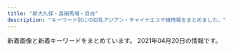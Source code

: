 ```yaml
---
title: "新大久保・高田馬場・目白"
description: "キーワード別にの巨乳アジアン・チャイナエステ嬢情報をまとめました。"
---
```


新着画像と新着キーワードをまとめています。
2021年04月20日の情報です。

<DmmAffiliateIns />
<KeywordTable
  shops={
    [
    {
        "name": "Familiar\u30fb\u30d5\u30a1\u30df\u30ea\u30fc\u30a2",
        "img_links": [
            "http://familiar.tyo.cm/photos/sites/37/2019/10/2019102502193826.jpg",
            "http://familiar.tyo.cm/photos/sites/37/2019/12/2019120502264671.jpg",
            "http://familiar.tyo.cm/photos/sites/37/2019/06/2019062210030384.jpg",
            "http://familiar.tyo.cm/photos/sites/37/2019/03/2019032406115491.jpg",
            "http://familiar.tyo.cm/photos/sites/37/2019/03/2019032406115312.jpg",
            "http://familiar.tyo.cm/photos/sites/37/2019/12/2019120502265383.jpg",
            "http://familiar.tyo.cm/photos/sites/37/2019/06/2019060406241084.jpg",
            "http://familiar.tyo.cm/photos/sites/37/2019/11/2019112002511160.jpg",
            "http://familiar.tyo.cm/photos/sites/37/2018/12/2018121903022968.jpg",
            "http://familiar.tyo.cm/photos/sites/37/2019/12/2019120401354873.jpg",
            "http://familiar.tyo.cm/photos/sites/37/2019/03/2019032406115451.jpg",
            "http://familiar.tyo.cm/photos/sites/37/2019/12/2019120401355046.jpg",
            "http://familiar.tyo.cm/photos/sites/37/2019/11/2019112902341792.jpg",
            "http://familiar.tyo.cm/photos/sites/37/2019/10/2019102408541458.jpg",
            "http://familiar.tyo.cm/photos/sites/37/2019/10/2019100304481325.jpg",
            "http://familiar.tyo.cm/photos/sites/37/2019/03/2019031806471671.jpg",
            "http://familiar.tyo.cm/photos/sites/37/2019/11/2019110802115992.jpg",
            "http://familiar.tyo.cm/photos/sites/37/2018/12/2018121903013346.jpg",
            "http://familiar.tyo.cm/photos/sites/37/2019/03/2019032406115598.jpg",
            "http://familiar.tyo.cm/images/s_staff.jpg",
            "http://familiar.tyo.cm/photos/sites/37/2019/12/201912130833132.jpg",
            "http://familiar.tyo.cm/photos/sites/37/2019/06/201906040617136.jpg",
            "http://familiar.tyo.cm/images/top.png",
            "http://familiar.tyo.cm/photos/sites/37/2019/12/2019120401354980.jpg",
            "http://familiar.tyo.cm/photos/sites/37/2019/06/2019061502562745.jpg",
            "http://familiar.tyo.cm/images/mobile.jpg",
            "http://familiar.tyo.cm/photos/sites/37/2019/09/2019090503385014.jpg",
            "http://familiar.tyo.cm/photos/sites/37/2019/10/2019102502193551.jpg",
            "http://familiar.tyo.cm/photos/sites/37/2019/03/2019032406115446.jpg",
            "http://familiar.tyo.cm/photos/sites/37/2019/03/2019032406115440.jpg",
            "http://familiar.tyo.cm/images/s_news.jpg",
            "http://familiar.tyo.cm/images/tel.png",
            "http://familiar.tyo.cm/photos/sites/37/2019/09/201909270657496.jpg",
            "http://familiar.tyo.cm/photos/sites/37/2019/03/2019032406115311.jpg",
            "http://familiar.tyo.cm/images/1.png",
            "http://familiar.tyo.cm/photos/sites/37/2019/06/2019060406161857.jpg"
        ],
        "url": "http://familiar.tyo.cm/",
        "keywords": {
            "88": 22,
            "C": 1,
            "E": 29,
            "83": 8,
            "86": 80,
            "D": 157,
            "85": 14,
            "87": 63
        },
        "station": "JR\u65b0\u5927\u4e45\u4fdd\u99c5"
    },
    {
        "keywords": {},
        "station": "JR\u9ad8\u7530\u99ac\u5834\u99c5\u65e9\u7a32\u7530\u53e3",
        "url": "http://www.china-es.info/",
        "img_links": [
            "http://www.china-es.info/images/rec2.jpg",
            "http://www.china-es.info/images/top.jpg",
            "http://www.china-es.info/images/sys3.jpg",
            "http://www.china-es.info/images/menu/interior.jpg",
            "http://www.china-es.info/images/int3.jpg",
            "http://www.china-es.info/images/sys1.jpg",
            "http://www.china-es.info/images/int4.jpg",
            "http://www.china-es.info/images/sys2.jpg",
            "http://www.china-es.info/images/int2.jpg",
            "http://www.china-es.info/images/rec1.jpg",
            "http://www.china-es.info/images/int1.jpg",
            "http://www.china-es.info/images/mobile.jpg",
            "http://www.china-es.info/img/hibiki1.jpg",
            "http://www.china-es.info/images/interior_t.jpg",
            "http://www.china-es.info/images/menu/top.jpg",
            "http://www.china-es.info/img/ringo1.jpg",
            "http://www.china-es.info/images/staff_t.jpg",
            "http://www.china-es.info/img/nana1.jpg",
            "http://www.china-es.info/images/head.jpg",
            "http://www.china-es.info/img/nana2.jpg",
            "http://www.china-es.info/images/news.jpg",
            "http://www.china-es.info/images/menu/staff.jpg"
        ],
        "name": "Honey At Home \u30cf\u30cb\u30fc\u30a2\u30c3\u30c8\u30db\u30fc\u30e0"
    },
    {
        "keywords": {},
        "station": "JR\u5927\u4e45\u4fdd\u99c5\u5317\u53e3",
        "img_links": [
            "http://kobo.mssg.jp/layer/images/top/top_04.jpg",
            "http://kobo.mssg.jp/layer/images/top/top_08.png",
            "http://kobo.mssg.jp/images/info.png",
            "http://kobo.mssg.jp/images/top2.jpg",
            "http://kobo.mssg.jp/images/staff_4.jpg",
            "http://kobo.mssg.jp/images/staff_bj1.png",
            "http://kobo.mssg.jp/layer/images/top/top_06.jpg",
            "http://kobo.mssg.jp/layer/images/top/top_03.jpg",
            "http://kobo.mssg.jp/images/staff_5.jpg",
            "http://kobo.mssg.jp/images/wenzi-staff.png",
            "http://kobo.mssg.jp/images/1.jpg",
            "http://kobo.mssg.jp/images/top1.jpg",
            "http://kobo.mssg.jp/images/staff_8a.jpg",
            "http://kobo.mssg.jp/layer/images/top/top_02.jpg",
            "http://kobo.mssg.jp/layer/images/top/top_01.jpg",
            "http://kobo.mssg.jp/images/staff_10a.jpg",
            "http://kobo.mssg.jp/images/staff_2a.jpg",
            "http://kobo.mssg.jp/images/s_info.png",
            "http://kobo.mssg.jp/images/staff_9a.jpg",
            "http://kobo.mssg.jp/layer/images/top.jpg",
            "http://kobo.mssg.jp/images/staff_2b.jpg",
            "http://kobo.mssg.jp/layer/images/top/top_05.jpg",
            "http://kobo.mssg.jp/images/staff_8.jpg",
            "http://kobo.mssg.jp/images/staff_9b.jpg",
            "http://kobo.mssg.jp/images/staff_bj4.png"
        ],
        "url": "http://kobo.mssg.jp/",
        "name": "\u6c34\u8272-\u30df\u30ba\u30a4\u30ed-"
    },
    {
        "station": "\u65b0\u5927\u4e45\u4fdd\u99c5",
        "name": "Lui\uff5e\u30eb\u30a4\uff5e",
        "url": "http://www.e-candy.work/",
        "img_links": [
            "http://www.e-candy.work/img/miki1.jpg",
            "http://www.e-candy.work/images/sys2.jpg",
            "http://www.e-candy.work/images/mobile.jpg",
            "http://www.e-candy.work/images/s1.png",
            "http://www.e-candy.work/img/rina1.jpg",
            "http://www.e-candy.work/images/staff_t.png",
            "http://www.e-candy.work/images/sys1.jpg",
            "http://www.e-candy.work/images/7.jpg",
            "http://www.e-candy.work/img/haruka1.jpg",
            "http://www.e-candy.work/images/1.jpg",
            "http://www.e-candy.work/images/interior_t.png",
            "http://www.e-candy.work/images/int1.png",
            "http://www.e-candy.work/img/ai1.jpg",
            "http://www.e-candy.work/img/yui1.jpg",
            "http://www.e-candy.work/images/news.jpg",
            "http://www.e-candy.work/images/4.jpg",
            "http://www.e-candy.work/images/newface.png",
            "http://www.e-candy.work/images/sys3.png",
            "http://www.e-candy.work/images/5.jpg",
            "http://www.e-candy.work/images/head.jpg",
            "http://www.e-candy.work/images/info.png",
            "http://www.e-candy.work/img/nana1.jpg",
            "http://www.e-candy.work/images/int2.png",
            "http://www.e-candy.work/images/3.jpg",
            "http://www.e-candy.work/images/6.jpg",
            "http://www.e-candy.work/images/tel.jpg",
            "http://www.e-candy.work/img/aya1.jpg",
            "http://www.e-candy.work/images/8.jpg"
        ],
        "keywords": {}
    },
    {
        "img_links": [
            "http://www.harunoyume.com/images/discount.jpg",
            "http://www.harunoyume.com/images/covergirl.jpg",
            "http://www.harunoyume.com/images/campaign.jpg",
            "http://www.harunoyume.com/images/service-image.jpg"
        ],
        "url": "http://www.harunoyume.com/",
        "keywords": {},
        "name": "\u6625\u306e\u5922",
        "station": "JR\u65b0\u5927\u4e45\u4fdd\u99c5"
    },
    {
        "name": "NEW ONLY ONE",
        "keywords": {
            "D": 2,
            "88": 3,
            "C": 3,
            "E": 2,
            "86": 4
        },
        "url": "http://www.aromaonly1.com/",
        "img_links": [
            "http://www.aromaonly1.com/images/index_16.jpg",
            "http://www.aromaonly1.com/images/index_02.jpg",
            "http://www.aromaonly1.com/images/index_08.jpg",
            "http://www.aromaonly1.com/images/index_18.jpg",
            "http://www.aromaonly1.com/images/index_14.jpg",
            "http://www.aromaonly1.com/images/index_20.jpg",
            "http://www.aromaonly1.com/images/index_17.jpg",
            "http://www.aromaonly1.com/images/index_04.jpg",
            "http://www.aromaonly1.com/images/index_06.jpg",
            "http://www.aromaonly1.com/images/index_21.jpg",
            "http://www.aromaonly1.com/images/service_10.jpg",
            "http://www.aromaonly1.com/uploads/b43afdf6c0db7020b472f89b05664984.jpg",
            "http://www.aromaonly1.com/images/fanhui.png",
            "http://www.aromaonly1.com/uploads/66dc68de1f9c001b6f15d52303314efc.jpg",
            "http://www.aromaonly1.com/images/index_07.jpg",
            "http://www.aromaonly1.com/images/interior_10.jpg",
            "http://www.aromaonly1.com/uploads/5f4083d49285cbe64774b1bd70e86150.jpg",
            "http://www.aromaonly1.com/images/index_11.jpg",
            "http://www.aromaonly1.com/images/index_05.jpg",
            "http://www.aromaonly1.com/uploads/e01fa669285bc99ba782abfd90a08bb2.jpg",
            "http://www.aromaonly1.com/images/index_01.jpg",
            "http://www.aromaonly1.com/images/link_10.jpg",
            "http://www.aromaonly1.com/images/service_11.jpg",
            "http://www.aromaonly1.com/uploads/ac75f516de3602f2ed5de1d9e2383a35.jpg",
            "http://www.aromaonly1.com/uploads/18799c1985ca7d1cd026808323ec51c2.jpg",
            "http://www.aromaonly1.com/uploads/c24b4a66b959c50d941c227e2167e47a.jpg",
            "http://www.aromaonly1.com/images/index_15.jpg",
            "http://www.aromaonly1.com/uploads/0d74a4af5e268e3562daa56048c13906.jpg",
            "http://www.aromaonly1.com/uploads/39a20c0f1405de5aa73fad53492e41be.jpg",
            "http://www.aromaonly1.com/uploads/3e6ede4dd71b9611bfc0fc01fff82057.jpg",
            "http://www.aromaonly1.com/images/aromaonly1_468x60.png",
            "http://www.aromaonly1.com/uploads/2f5941103973429d3981087968a845a3.jpg",
            "http://www.aromaonly1.com/images/girls_10.jpg",
            "http://www.aromaonly1.com/uploads/56e94a67d1aa4ea89d5f2064a387ab96.jpg",
            "http://www.aromaonly1.com/my_work/images/pic1.png",
            "http://www.aromaonly1.com/images/index_19.jpg",
            "http://www.aromaonly1.com/uploads/015cba9c432d730d26583fe998534fa6.jpg",
            "http://www.aromaonly1.com/images/index_03.jpg",
            "http://www.aromaonly1.com/images/index_12.jpg",
            "http://www.aromaonly1.com/uploads/8e9e8b4d89b256773f17dff61368328c.jpg"
        ],
        "station": "JR\u9ad8\u7530\u99ac\u5834\u99c5"
    },
    {
        "station": "JR\u9ad8\u7530\u99ac\u5834\u99c5\u65e9\u7a32\u7530\u53e3",
        "keywords": {},
        "url": "http://massage-1.net/",
        "img_links": [
            "http://massage-1.net/images/top/top_08.png",
            "http://massage-1.net/images/home/top.jpg",
            "http://massage-1.net/images/top/top_04.jpg",
            "http://massage-1.net/images/top/top_06.jpg",
            "http://massage-1.net/images/staff_image/staf_05a.jpg",
            "http://massage-1.net/images/top/top_02.jpg",
            "http://massage-1.net/images/top/top_05.jpg",
            "http://massage-1.net/images/page_top.png",
            "http://massage-1.net/images/top/top_01.jpg",
            "http://massage-1.net/images/top/top_03.jpg"
        ],
        "name": "\u697d\u5712"
    },
    {
        "station": "JR\u9ad8\u7530\u99ac\u5834\u99c5\u65e9\u7a32\u7530\u53e3",
        "keywords": {
            "D": 1,
            "87": 4,
            "88": 3,
            "C": 6
        },
        "img_links": [
            "http://www.y-rlx.site/images/index_09.jpg",
            "http://www.y-rlx.site/images/index_02.jpg",
            "http://www.y-rlx.site/girl/05.jpg",
            "http://www.y-rlx.site/images/index_19.jpg",
            "http://www.y-rlx.site/images/upload/thumb/7ec52ffef2544273.jpg",
            "http://www.y-rlx.site/images/rec_09.jpg",
            "http://www.y-rlx.site/images/index_13.jpg",
            "http://www.y-rlx.site/girl/03.jpg",
            "http://www.y-rlx.site/images/index_20.jpg",
            "http://y-rlx.site/images/index_04.jpg",
            "http://www.y-rlx.site/images/rec.jpg",
            "http://www.y-rlx.site/images/upload/thumb/0a4230132522743d.jpg",
            "http://www.y-rlx.site/images/index_03.jpg",
            "http://www.y-rlx.site/images/index_01.jpg",
            "http://www.y-rlx.site/images/upload/thumb/7ef0dbd713e60157.jpg",
            "http://y-rlx.site/images/index_07.jpg",
            "http://www.y-rlx.site/images/info_09.jpg",
            "http://www.y-rlx.site/images/upload/thumb/117cc02414cb58fe.jpg",
            "http://www.y-rlx.site/images/upload/thumb/e0a26e58e17a1416.jpg",
            "http://www.y-rlx.site/images/index_04.jpg",
            "http://www.y-rlx.site/images/upload/thumb/a3dc59474308193e.jpg",
            "http://www.y-rlx.site/images/index_15.jpg",
            "http://www.y-rlx.site/images/staff_09.jpg",
            "http://www.y-rlx.site/images/index_08.jpg",
            "http://www.y-rlx.site/images/info.jpg",
            "http://www.y-rlx.site/images/index_06.jpg",
            "http://www.y-rlx.site/images/index_07.jpg",
            "http://www.y-rlx.site/images/index_11.jpg",
            "http://www.y-rlx.site/images/card.jpg",
            "http://www.y-rlx.site/images/upload/thumb/fb5de0bd0da41335.jpg",
            "http://www.y-rlx.site/images/index_05.jpg",
            "http://www.y-rlx.site/images/index_10.jpg",
            "http://www.y-rlx.site/girl/02.jpg",
            "http://www.y-rlx.site/girl/04.jpg",
            "http://www.y-rlx.site/images/upload/thumb/2c7fdde9ad97892b.jpg",
            "http://www.y-rlx.site/images/upload/thumb/0776a8acf9219785.jpg",
            "http://www.y-rlx.site/images/upload/thumb/0d7b4714c8aced28.jpg",
            "http://www.y-rlx.site/images/index_18.jpg",
            "http://www.y-rlx.site/girl/01.jpg"
        ],
        "url": "http://www.y-rlx.site/",
        "name": "\u60a0\u30a8\u30b9\u30c6"
    },
    {
        "keywords": {},
        "url": "http://esthe.top/",
        "name": "RAN\uff5e\u30e9\u30f3\uff5e",
        "img_links": [
            "http://esthe.top/images/room_images/gallery-03.jpg",
            "http://esthe.top/images/acs_ima/access-01.jpg",
            "http://esthe.top/images/acs_ima/access-02.jpg",
            "http://esthe.top/images/demo/slider/tooltips/slide2.png",
            "http://esthe.top/images/staff_images/staff_01a.jpg",
            "http://esthe.top/images/QRcode.jpg",
            "http://esthe.top/images/staff_images/staff_010b.jpg",
            "http://esthe.top/images/an_2_03.jpg",
            "http://esthe.top/images/staff_images/staff_010a.jpg",
            "http://esthe.top/images/room_images/gallery-02.jpg",
            "http://esthe.top/images/demo/slider/images/slide1.png",
            "http://esthe.top/images/demo/slider/tooltips/slide3.png",
            "http://esthe.top/images/room_images/index-01.jpg",
            "http://esthe.top/images/Bottom_02.jpg",
            "http://esthe.top/images/room_images/gallery-04.jpg",
            "http://esthe.top/images/room_images/gallery-06.jpg",
            "http://esthe.top/images/demo/slider/tooltips/slide5.png",
            "http://esthe.top/images/an_1_05.jpg",
            "http://esthe.top/images/demo/slider/tooltips/slide4.png",
            "http://esthe.top/images/staff_images/staff_01b.jpg",
            "http://esthe.top/images/acs_ima/access-03.jpg",
            "http://esthe.top/images/an_1_02.jpg",
            "http://esthe.top/images/staff_images/staff_07a.jpg",
            "http://esthe.top/images/room_images/gallery-01.jpg",
            "http://esthe.top/images/room_images/gallery-05.jpg",
            "http://esthe.top/images/demo/slider/images/slide3.png",
            "http://esthe.top/images/room_images/index-02.jpg",
            "http://esthe.top/images/an_2_05.jpg",
            "http://esthe.top/images/an_2_06.jpg",
            "http://esthe.top/images/acs_ima/access-04.jpg",
            "http://esthe.top/images/an_2_04.jpg",
            "http://esthe.top/images/staff_images/staff_09a.jpg",
            "http://esthe.top/images/staff_images/staff_07b.jpg",
            "http://esthe.top/images/an_1_03.jpg",
            "http://esthe.top/images/staff_images/staff_09b.jpg",
            "http://esthe.top/images/demo/slider/images/slide2.png",
            "http://esthe.top/images/demo/slider/images/slide4.png",
            "http://esthe.top/images/demo/slider/tooltips/slide1.png",
            "http://esthe.top/images/an_1_06.jpg",
            "http://esthe.top/images/an_1_07.jpg",
            "http://esthe.top/images/staff_images/staff_012a.jpg",
            "http://esthe.top/images/demo/slider/images/slide5.png",
            "http://esthe.top/images/an_1_04.jpg",
            "http://esthe.top/images/staff_images/staff_04b.jpg",
            "http://esthe.top/images/staff_images/staff_04a.jpg",
            "http://esthe.top/images/Bottom_01.jpg",
            "http://esthe.top/images/an_2_02.jpg",
            "http://esthe.top/images/an_2_07.jpg"
        ],
        "station": "JR\u9ad8\u7530\u99ac\u5834\u99c5\u6771\u53e3"
    },
    {
        "img_links": [
            "http://milk.tyo.cm/images/re.png",
            "http://milk.tyo.cm/images/sp_nav03.png",
            "http://milk.tyo.cm/images/link_nav04.png",
            "http://milk.tyo.cm/images/com_tel.png",
            "http://milk.tyo.cm/images/sp_header.jpg",
            "http://milk.tyo.cm/images/sp_nav01.png",
            "http://milk.tyo.cm/photos/sites/72/2021/04/202104100629460.jpg",
            "http://milk.tyo.cm/images/link_nav02.png",
            "http://milk.tyo.cm/images/room1_l.jpg",
            "http://milk.tyo.cm/photos/sites/72/2020/06/2020061206444417.jpg",
            "http://milk.tyo.cm/images/img_service02.jpg",
            "http://milk.tyo.cm/images/img_service03.jpg",
            "http://milk.tyo.cm/images/tit_pick.png",
            "http://milk.tyo.cm/photos/sites/72/2021/04/2021040501101412.jpg",
            "http://milk.tyo.cm/images/link_nav05.png",
            "http://milk.tyo.cm/images/top.png",
            "http://milk.tyo.cm/images/koko_234x60.png",
            "http://milk.tyo.cm/images/sp_nav02.png",
            "http://milk.tyo.cm/images/ico_headline.png",
            "http://milk.tyo.cm/photos/sites/72/2020/11/202011100524008.jpg",
            "http://milk.tyo.cm/images/img_service01.jpg",
            "http://milk.tyo.cm/images/img_service04.jpg",
            "http://milk.tyo.cm/photos/sites/72/2021/03/2021032104262457.jpg",
            "http://milk.tyo.cm/images/blog.jpg",
            "http://milk.tyo.cm/photos/sites/72/2021/02/202102100345053.jpg",
            "http://milk.tyo.cm/images/room2_l.jpg",
            "http://milk.tyo.cm/photos/sites/72/2021/04/2021040606531270.jpg",
            "http://milk.tyo.cm/photos/sites/72/2020/06/2020061206443832.jpg",
            "http://milk.tyo.cm/photos/sites/72/2021/04/2021041502381165.jpg",
            "http://milk.tyo.cm/images/link_nav03.png",
            "http://milk.tyo.cm/images/bg_cont01.png",
            "http://milk.tyo.cm/images/bg_cont03.png",
            "http://milk.tyo.cm/images/tit_service.png",
            "http://milk.tyo.cm/images/room3_l.jpg",
            "http://milk.tyo.cm/images/tit_staff.png",
            "http://milk.tyo.cm/images/room4_l.jpg",
            "http://milk.tyo.cm/photos/sites/72/2021/02/2021021003450576.jpg",
            "http://milk.tyo.cm/images/sp_tit_pick.png",
            "http://milk.tyo.cm/images/link_nav01.png"
        ],
        "station": "JR\u5927\u4e45\u4fdd\u99c5\u5357\u53e3",
        "keywords": {
            "86": 10,
            "D": 30,
            "C": 15,
            "85": 15,
            "E": 5,
            "87": 10,
            "84": 5
        },
        "name": "\u30df\u30eb\u30af",
        "url": "http://milk.tyo.cm/"
    },
    {
        "name": "\u6708\u306e\u82b1",
        "img_links": [
            "https://static.wixstatic.com/media/80a184_18f60081ea1047b0a35a349e1c4155f8~mv2.jpg",
            "https://static.wixstatic.com/media/80a184_9dc0d14b20d54a71a6cb9f57217e8a32~mv2.png",
            "https://static.wixstatic.com/media/71aabe_595c6eb6f67c4a098580c4aa868223d6~mv2.jpg",
            "https://static.wixstatic.com/media/80a184_d4b6882709484eb495b72b4fd6a52481~mv2.png",
            "https://static.wixstatic.com/media/80a184_126746405a7f40f191a12f71b777ea41~mv2.png",
            "https://static.wixstatic.com/media/80a184_5208b825bc574a8e8c38cfed61640f7b~mv2.png",
            "https://static.wixstatic.com/media/80a184_60e3e10d71c6473ca82f313fefc49773~mv2.png",
            "https://static.wixstatic.com/media/71aabe_7fde48e91203411687f75bf66049b810~mv2.jpg",
            "https://static.wixstatic.com/media/80a184_badd496c271c4b31b8258ef657e73a1c~mv2.jpg",
            "https://static.wixstatic.com/media/80a184_591f50f34faa42e6b9492a8d9157c96f~mv2.png",
            "https://static.wixstatic.com/media/80a184_b70a2c117ac542f79ec2a2014b642be4~mv2.png",
            "https://static.wixstatic.com/media/80a184_e559d78a6dc94757946448f2405d903b~mv2.jpg",
            "https://static.wixstatic.com/media/80a184_6f8a99a76cfa4e8cb6871f8cdc4667f5~mv2.png",
            "https://static.wixstatic.com/media/80a184_82935849944c46ee915c04bfe2e9b3cb~mv2.jpeg"
        ],
        "keywords": {},
        "station": "JR\u65b0\u5927\u4e45\u4fdd\u99c5",
        "url": "https://tsukinohana88.wixsite.com/index"
    },
    {
        "station": "JR\u9ad8\u7530\u99ac\u5834\u99c5\u65e9\u7a32\u7530\u53e3",
        "keywords": {},
        "url": "http://tkoi.work/",
        "name": "\u604b",
        "img_links": [
            "http://tkoi.work/sp/images/news.jpg",
            "http://tkoi.work/sp/images/int2.png",
            "http://tkoi.work/sp/menu/top.jpg",
            "http://tkoi.work/sp/images/sys.png",
            "http://tkoi.work/sp/images/3.jpg",
            "http://tkoi.work/img/riri1.jpg",
            "http://tkoi.work/images/interior_t.jpg",
            "http://tkoi.work/images/b2.jpg",
            "http://tkoi.work/sp/menu/staff.jpg",
            "http://tkoi.work/sp/img/koko1.jpg",
            "http://tkoi.work/images/4.jpg",
            "http://tkoi.work/images/main_top.jpg",
            "http://tkoi.work/sp/images/info.png",
            "http://tkoi.work/images/2.jpg",
            "http://tkoi.work/images/sm.jpg",
            "http://tkoi.work/sp/images/ac1.jpg",
            "http://tkoi.work/images/1.jpg",
            "http://tkoi.work/sp/images/info_t.jpg",
            "http://tkoi.work/images/int1.png",
            "http://tkoi.work/sp/images/int1.png",
            "http://tkoi.work/sp/images/staff_t.png",
            "http://tkoi.work/images/b3.jpg",
            "http://tkoi.work/img/mika1.jpg",
            "http://tkoi.work/images/main_footer.jpg",
            "http://tkoi.work/images/b1.jpg",
            "http://tkoi.work/images/3.jpg",
            "http://tkoi.work/img/ai1.jpg",
            "http://tkoi.work/images/news.png",
            "http://tkoi.work/images/mobile.jpg",
            "http://tkoi.work/sp/images/newsb.png",
            "http://tkoi.work/images/int2.png",
            "http://tkoi.work/sp/images/interior_t.png",
            "http://tkoi.work/sp/images/2.jpg",
            "http://tkoi.work/images/s1.png",
            "http://tkoi.work/sp/images/rec2.png",
            "http://tkoi.work/images/ta.jpg",
            "http://tkoi.work/sp/images/footer.png",
            "http://tkoi.work/sp/img/ai1.jpg",
            "http://tkoi.work/images/head.jpg",
            "http://tkoi.work/sp/images/1.jpg",
            "http://tkoi.work/sp/img/mika1.jpg",
            "http://tkoi.work/sp/images/ac2.png",
            "http://tkoi.work/images/sys2.png",
            "http://tkoi.work/sp/images/rec1.png",
            "http://tkoi.work/sp/images/head.jpg",
            "http://tkoi.work/images/staff_t.jpg",
            "http://tkoi.work/sp/images/4.jpg",
            "http://tkoi.work/img/koko1.jpg",
            "http://tkoi.work/sp/img/riri1.jpg",
            "http://tkoi.work/images/sys1.png",
            "http://tkoi.work/sp/images/tel.jpg"
        ]
    },
    {
        "url": "http://aes-treat.com/",
        "img_links": [
            "http://aes-treat.com/i/files/homeimg.jpg",
            "http://aes-treat.com/scdl/staff/11101.jpg",
            "http://aes-treat.com/scdl/staff/10971.jpg",
            "http://aes-treat.com/img/ttl_mobile.jpg",
            "http://aes-treat.com/scdl/staff/11101mb.jpg",
            "http://aes-treat.com/scdl/staff/11161mb.jpg",
            "http://aes-treat.com/scdl/staff/10891mb.jpg",
            "http://aes-treat.com/scdl/staff/10842.jpg",
            "http://aes-treat.com/scdl/staff/11131mb.jpg",
            "http://aes-treat.com/scdl/staff/10901mb.jpg",
            "http://aes-treat.com/scdl/staff/10971mb.jpg",
            "http://aes-treat.com/scdl/staff/10721mb.jpg",
            "http://aes-treat.com/scdl/staff/11121.jpg",
            "http://aes-treat.com/scdl/staff/10902.jpg",
            "http://aes-treat.com/scdl/staff/11171.jpg",
            "http://aes-treat.com/scdl/staff/10861mb.jpg",
            "http://aes-treat.com/scdl/staff/11151mb.jpg",
            "http://aes-treat.com/scdl/staff/11081.jpg",
            "http://aes-treat.com/scdl/staff/10681mb.jpg",
            "http://aes-treat.com/scdl/staff/11181.jpg",
            "http://aes-treat.com/scdl/staff/10972.jpg",
            "http://aes-treat.com/img/ttl_sister.png",
            "http://aes-treat.com/scdl/staff/10941.jpg",
            "http://aes-treat.com/scdl/staff/10811.jpg",
            "http://aes-treat.com/pic/top1.jpg",
            "http://aes-treat.com/scdl/staff/10891.jpg",
            "http://aes-treat.com/scdl/staff/10811mb.jpg",
            "http://aes-treat.com/scdl/staff/11161.jpg",
            "http://aes-treat.com/scdl/staff/10771.jpg",
            "http://aes-treat.com/scdl/staff/10721.jpg",
            "http://aes-treat.com/scdl/staff/11111.jpg",
            "http://aes-treat.com/scdl/staff/11111mb.jpg",
            "http://aes-treat.com/scdl/staff/11171mb.jpg",
            "http://aes-treat.com/scdl/staff/11162.jpg",
            "http://aes-treat.com/pic/head.jpg",
            "http://aes-treat.com/scdl/staff/11091.jpg",
            "http://aes-treat.com/scdl/staff/11091mb.jpg",
            "http://aes-treat.com/img/ttl_att.png",
            "http://aes-treat.com/img/ttl_attbnr.jpg",
            "http://aes-treat.com/scdl/staff/10171mb.jpg",
            "http://aes-treat.com/scdl/staff/11051mb.jpg",
            "http://aes-treat.com/scdl/staff/10651.jpg",
            "http://aes-treat.com/scdl/staff/11041mb.jpg",
            "http://aes-treat.com/scdl/staff/10941mb.jpg",
            "http://aes-treat.com/img/system/campaign.jpg",
            "http://aes-treat.com/scdl/staff/10861.jpg",
            "http://aes-treat.com/scdl/staff/11121mb.jpg",
            "http://aes-treat.com/scdl/staff/10681.jpg",
            "http://aes-treat.com/scdl/staff/10841.jpg",
            "http://aes-treat.com/scdl/staff/11131.jpg",
            "http://aes-treat.com/scdl/staff/11041.jpg",
            "http://aes-treat.com/scdl/staff/11051.jpg",
            "http://aes-treat.com/scdl/staff/10981.jpg",
            "http://aes-treat.com/scdl/staff/10841mb.jpg",
            "http://aes-treat.com/pic/top2.jpg",
            "http://aes-treat.com/scdl/staff/10981mb.jpg",
            "http://aes-treat.com/scdl/staff/10771mb.jpg",
            "http://aes-treat.com/scdl/staff/11151.jpg",
            "http://aes-treat.com/scdl/staff/10171.jpg",
            "http://aes-treat.com/scdl/staff/10901.jpg",
            "http://aes-treat.com/img/ttl_staff.png",
            "http://aes-treat.com/scdl/staff/10651mb.jpg",
            "http://aes-treat.com/scdl/staff/11081mb.jpg",
            "http://aes-treat.com/img/ttl_nouka.jpg",
            "http://aes-treat.com/scdl/staff/11181mb.jpg"
        ],
        "name": "Lovely Heart \u5927\u4e45\u4fdd\u5225\u9928",
        "station": "JR\u5927\u4e45\u4fdd\u99c5\u5317\u53e3",
        "keywords": {
            "C": 36
        }
    },
    {
        "img_links": [
            "http://familiar.ests.jp/images/bian.jpg",
            "http://familiar.ests.jp/images/staff_bj4s.png",
            "http://familiar.ests.jp/photos/sites/33/2019/09/2019092718570723.jpg",
            "http://familiar.ests.jp/images/top.jpg",
            "http://familiar.ests.jp/images/s_link.png",
            "http://familiar.ests.jp/images/staff_bj1s.png",
            "http://familiar.ests.jp/photos/sites/33/2020/10/2020101901153954.jpg",
            "http://familiar.ests.jp/photos/sites/33/2019/09/2019092718554568.jpg",
            "http://familiar.ests.jp/images/s_staff.png",
            "http://familiar.ests.jp/photos/sites/33/2020/10/2020101409554799.jpg",
            "http://familiar.ests.jp/images/nei_bj1.png",
            "http://familiar.ests.jp/images/info.png",
            "http://familiar.ests.jp/photos/sites/33/2019/07/2019073009094778.jpg",
            "http://familiar.ests.jp/images/news.png",
            "http://familiar.ests.jp/photos/sites/33/2019/09/2019092318545965.jpg",
            "http://familiar.ests.jp/images/service.jpg",
            "http://familiar.ests.jp/images/mobile.jpg",
            "http://familiar.ests.jp/images/s_service.png"
        ],
        "url": "http://familiar.ests.jp/",
        "keywords": {
            "C": 12,
            "86": 2,
            "83": 2
        },
        "station": "JR\u9ad8\u7530\u99ac\u5834\u99c5\u65e9\u7a32\u7530\u53e3",
        "name": "\u99ac\u5834one"
    },
    {
        "keywords": {},
        "img_links": [
            "http://www.kity.work/staff/yuka.jpg",
            "http://www.kity.work/images/sys.jpg",
            "http://www.kity.work/img/sara1.jpg",
            "http://www.kity.work/images/int2.jpg",
            "http://www.kity.work/img/aoi1.jpg",
            "http://www.kity.work/staff/aoi.jpg",
            "http://www.kity.work/images/tel.jpg",
            "http://www.kity.work/images/7.jpg",
            "http://www.kity.work/images/up.jpg",
            "http://www.kity.work/images/interior_t.jpg",
            "http://www.kity.work/images/ac2.jpg",
            "http://www.kity.work/images/3.jpg",
            "http://www.kity.work/img/sara2.jpg",
            "http://www.kity.work/images/1.jpg",
            "http://www.kity.work/img/yuka2.jpg",
            "http://www.kity.work/images/6.jpg",
            "http://www.kity.work/images/s2.jpg",
            "http://www.kity.work/staff/erina.jpg",
            "http://www.kity.work/images/s1.png",
            "http://www.kity.work/img/yuka1.jpg",
            "http://www.kity.work/images/s1.jpg",
            "http://www.kity.work/images/5.jpg",
            "http://www.kity.work/img/aoi2.jpg",
            "http://www.kity.work/staff/sara.jpg",
            "http://www.kity.work/images/tg.jpg",
            "http://www.kity.work/images/news.jpg",
            "http://www.kity.work/staff/nana.jpg",
            "http://www.kity.work/img/erina2.jpg",
            "http://www.kity.work/images/head.jpg",
            "http://www.kity.work/images/staff_t.jpg",
            "http://www.kity.work/img/nana1.jpg",
            "http://www.kity.work/img/erina1.jpg",
            "http://www.kity.work/images/int1.jpg"
        ],
        "station": "JR\u9ad8\u7530\u99ac\u5834\u99c5\u65e9\u7a32\u7530\u53e3",
        "name": "\u98a8\u96c5\u5802 \uff5e\u3075\u3046\u304c\u3069\u3046\uff5e",
        "url": "http://www.kity.work/"
    },
    {
        "url": "http://www.enchuen.com/",
        "img_links": [
            "http://www.enchuen.com/images/interior02.jpg",
            "http://www.enchuen.com/images/therapist_yume.jpg",
            "http://www.enchuen.com/images/img_service07.png",
            "http://www.enchuen.com/images/interior01_s.jpg",
            "http://www.enchuen.com/images/h2_qa.png",
            "http://www.enchuen.com/images/img_service05.png",
            "http://www.enchuen.com/images/therapist_noa_s.jpg",
            "http://www.enchuen.com/images/img_service01.png",
            "http://www.enchuen.com/images/img_slider02.png",
            "http://www.enchuen.com/images/interior03_s.jpg",
            "http://www.enchuen.com/images/top_slider3.jpg",
            "http://www.enchuen.com/images/img_slider01.png",
            "http://www.enchuen.com/images/btn_gnavi06_no.png",
            "http://www.enchuen.com/images/ins_footer.png",
            "http://www.enchuen.com/images/img_slider03.png",
            "http://www.enchuen.com/images/img_comimgsoon.jpg",
            "http://www.enchuen.com/images/therapist_yona_s.jpg",
            "http://www.enchuen.com/images/icon_chi.png",
            "http://www.enchuen.com/images/h2_contact.png",
            "http://www.enchuen.com/images/h2_link01.png",
            "http://www.enchuen.com/images/h2_information.png",
            "http://www.enchuen.com/images/img_service04.png",
            "http://www.enchuen.com/images/h2_alliancegide2.png",
            "http://www.enchuen.com/images/mess_footer.png",
            "http://www.enchuen.com/images/top_slider4.jpg",
            "http://www.enchuen.com/images/therapist_yume_s.jpg",
            "http://www.enchuen.com/images/ins_header.png",
            "http://www.enchuen.com/images/interior01.jpg",
            "http://www.enchuen.com/images/img_service03.png",
            "http://www.enchuen.com/images/btn_gnavi04_no.png",
            "http://www.enchuen.com/images/top_slider6.jpg",
            "http://www.enchuen.com/images/therapist_kaori.jpg",
            "http://www.enchuen.com/images/therapist_noa.jpg",
            "http://www.enchuen.com/images/q_qa.png",
            "http://www.enchuen.com/images/icon_eng.png",
            "http://www.enchuen.com/images/h2_servicecontents.png",
            "http://www.enchuen.com/images/tel_header.png",
            "http://www.enchuen.com/images/ban-tel.png",
            "http://www.enchuen.com/images/btn_gnavi05_no.png",
            "http://www.enchuen.com/images/h2_linkban.png",
            "http://www.enchuen.com/images/tw_footer.png",
            "http://www.enchuen.com/images/tw_header.png",
            "http://www.enchuen.com/images/pagetop.png",
            "http://www.enchuen.com/images/a_qa.png",
            "http://www.enchuen.com/images/btn_gnavi03_no.png",
            "http://www.enchuen.com/images/img_aromaoil.png",
            "http://www.enchuen.com/images/img_service06.png",
            "http://www.enchuen.com/images/h2_twitter.png",
            "http://www.enchuen.com/images/interior04.jpg",
            "http://www.enchuen.com/images/top_slider5.jpg",
            "http://www.enchuen.com/images/top_slider2.jpg",
            "http://www.enchuen.com/images/btn_gnavi02_no.png",
            "http://www.enchuen.com/images/img_service02.png",
            "http://www.enchuen.com/images/mail_header.png",
            "http://www.enchuen.com/images/top_slider1.jpg",
            "http://www.enchuen.com/images/h2_alltherapist.png",
            "http://www.enchuen.com/images/therapist_kaori_s.jpg",
            "http://www.enchuen.com/images/h2_alliancegide.png",
            "http://www.enchuen.com/images/interior02_s.jpg",
            "http://www.enchuen.com/images/interior03.jpg",
            "http://www.enchuen.com/images/interior04_s.jpg",
            "http://www.enchuen.com/images/btn_gnavi01_no.png",
            "http://www.enchuen.com/images/therapist_yona.jpg",
            "http://www.enchuen.com/images/h2_instagam.png"
        ],
        "name": "\u7e01\u4e2d\u7e01\uff5e\u3048\u3093\u3061\u3085\u3046\u3048\u3093\uff5e",
        "keywords": {
            "C": 4
        },
        "station": "JR\u65b0\u5927\u4e45\u4fdd\u99c5"
    },
    {
        "url": "https://est-hana.com/",
        "img_links": [
            "https://est-hana.com/img/material/returnbtn.png",
            "https://est-hana.com/img/material/hosi5.png",
            "https://est-hana.com/img/material/day.png",
            "https://est-hana.com/img/girl/pickup/pickup20190528135649.jpg",
            "https://est-hana.com/img/girl/pickup/pickup20190118192257.jpg",
            "https://est-hana.com/img/material/detailwaku.png",
            "https://est-hana.com/img/girl/list/slist187110f9d5212fd19d8b8410ec6bff294e6.jpg",
            "https://est-hana.com/img/material/massap6.jpg",
            "https://est-hana.com/img/girl/main/smain1891e9ae2d8752cd8b9474ebd62df9909f9b.jpg",
            "https://est-hana.com/img/material/d20.png",
            "https://est-hana.com/img/girl/pickup/topgirl20180308214256.png",
            "https://est-hana.com/img/material/staff_t1.png",
            "https://est-hana.com/img/girl/list/s139_list.jpg",
            "https://est-hana.com/img/girl/pickup/topgirl20180526173824.png",
            "https://est-hana.com/img/girl/main/smain184149673a0eecbfdaab27d1a016ce6f4281.jpg",
            "https://est-hana.com/img/material/gm4_rollout.png",
            "https://est-hana.com/img/girl/list/slist189e9ae2d8752cd8b9474ebd62df9909f9b.jpg",
            "https://est-hana.com/img/girl/list/slist19753ce52e0264e81a8a42e5d3c84dd833e.jpg",
            "https://est-hana.com/img/girl/thumb/smain1902e7f2a11706f93c08ab1eb76c57c0a501.jpg",
            "https://est-hana.com/img/material/sys_option.png",
            "https://est-hana.com/img/material/top_t2_img_rev2.jpg",
            "https://est-hana.com/img/girl/pickup/pickup20190227121102.jpg",
            "https://est-hana.com/img/material/top_t4.png",
            "https://est-hana.com/img/girl/thumb/smain83165230fc40840a020ba3ed47600db4b4a.jpg",
            "https://est-hana.com/img/girl/thumb/smain193281777917c863b2cd265723b9cb5a3c32.jpg",
            "https://est-hana.com/img/girl/list/s163_list.jpg",
            "https://est-hana.com/img/girl/list/sface201dc74ab8dea78d771771d5fda7bccc989.jpg",
            "https://est-hana.com/img/girl/pickup/pickup20180526173711.jpg",
            "https://est-hana.com/img/material/systme_t1.png",
            "https://est-hana.com/img/girl/list/s173_face.jpg",
            "https://est-hana.com/img/girl/thumb/s75_1.jpg",
            "https://est-hana.com/img/material/systme_t2.png",
            "https://est-hana.com/img/material/sys_course3_rev1.png",
            "https://est-hana.com/img/girl/thumb/s180_1.jpg",
            "https://est-hana.com/img/girl/list/sface191ec56c0d5cc68365ea11e2e52a40272d8.jpg",
            "https://est-hana.com/img/girl/list/s77_list.jpg",
            "https://est-hana.com/img/girl/thumb/smain18725b09cd881b1f036f9f4970616c10b474.jpg",
            "https://est-hana.com/img/girl/list/sface110404ef9fc79e2a0a04d64b621c22a0c77.jpg",
            "https://est-hana.com/img/material/massap2.jpg",
            "https://est-hana.com/img/material/massap3.jpg",
            "https://est-hana.com/img/girl/pickup/topgirl20141227182718.png",
            "https://est-hana.com/img/whatnew/20200304.jpg",
            "https://est-hana.com/img/material/massap5.jpg",
            "https://est-hana.com/img/material/accsess_station.png",
            "https://est-hana.com/img/whatnew/20200401min60.jpg",
            "https://est-hana.com/img/girl/main/s173_1.jpg",
            "https://est-hana.com/img/material/gm5_rollout.png",
            "https://est-hana.com/img/material/infopanel.png",
            "https://est-hana.com/img/material/sframe2014.png",
            "https://est-hana.com/img/girl/thumb/smain110138adcf1cf026681bfa9a408199a21890.jpg",
            "https://est-hana.com/img/girl/thumb/smain1931e3a7504f14e2050f14cb6782d72bb46c.jpg",
            "https://est-hana.com/img/girl/list/s163_face.jpg",
            "https://est-hana.com/img/girl/list/s180_list.jpg",
            "https://est-hana.com/img/girl/list/sface190e7f2a11706f93c08ab1eb76c57c0a501.jpg",
            "https://est-hana.com/img/girl/main/smain1871110bf62c88dcefca310cdc127f9b11f2.jpg",
            "https://est-hana.com/img/material/photorenew2rev1.jpg",
            "https://est-hana.com/img/material/w2.png",
            "https://est-hana.com/img/girl/main/smain1991a8b144d9cbd006fc9dffdf23ad77de07.jpg",
            "https://est-hana.com/img/material/top_t6.png",
            "https://est-hana.com/img/girl/main/smain110138adcf1cf026681bfa9a408199a21890.jpg",
            "https://est-hana.com/img/girl/thumb/smain1911ec56c0d5cc68365ea11e2e52a40272d8.jpg",
            "https://est-hana.com/img/girl/main/s180_1.jpg",
            "https://est-hana.com/img/material/massap7.jpg",
            "https://est-hana.com/img/girl/thumb/s173_1.jpg",
            "https://est-hana.com/img/material/photorenew4.jpg",
            "https://est-hana.com/img/girl/list/sface199a8b144d9cbd006fc9dffdf23ad77de07.jpg",
            "https://est-hana.com/img/girl/main/s75_1.jpg",
            "https://est-hana.com/img/girl/main/s86_1.jpg",
            "https://est-hana.com/img/material/gm1_rollout.png",
            "https://est-hana.com/img/girl/list/s88_list.jpg",
            "https://est-hana.com/img/material/top_t5.png",
            "https://est-hana.com/img/girl/list/sface193e3a7504f14e2050f14cb6782d72bb46c.jpg",
            "https://est-hana.com/img/girl/pickup/topgirl20161016054301.png",
            "https://est-hana.com/img/girl/list/slist199a8b144d9cbd006fc9dffdf23ad77de07.jpg",
            "https://est-hana.com/img/material/top_t2.png",
            "https://est-hana.com/img/material/sys_etc.png",
            "https://est-hana.com/img/material/photorenew1.jpg",
            "https://est-hana.com/img/material/massap1.jpg",
            "https://est-hana.com/img/girl/main/smain83165230fc40840a020ba3ed47600db4b4a.jpg",
            "https://est-hana.com/img/girl/thumb/smain1913da4fa2da2e801312734721e1a44d8e19.jpg",
            "https://est-hana.com/img/girl/list/s75_face.jpg",
            "https://est-hana.com/img/material/massa_t1.png",
            "https://est-hana.com/img/material/age.png",
            "https://est-hana.com/img/girl/thumb/s139_1.jpg",
            "https://est-hana.com/img/girl/list/sface187386757ea62d773ca58e2457fc23b8e13.jpg",
            "https://est-hana.com/img/girl/thumb/smain1912da4fa2da2e801312734721e1a44d8e19.jpg",
            "https://est-hana.com/img/girl/list/s173_list.jpg",
            "https://est-hana.com/img/material/gm3_rollout.png",
            "https://est-hana.com/img/girl/pickup/pickup20191214162524.jpg",
            "https://est-hana.com/img/material/gm6_rollout.png",
            "https://est-hana.com/img/girl/list/s86_list.jpg",
            "https://est-hana.com/img/girl/main/smain1901e7f2a11706f93c08ab1eb76c57c0a501.jpg",
            "https://est-hana.com/img/material/photorenew5.jpg",
            "https://est-hana.com/img/girl/list/s180_face.jpg",
            "https://est-hana.com/img/girl/list/s88_face.jpg",
            "https://est-hana.com/img/material/staff_t1rev1.png",
            "https://est-hana.com/img/material/sys_course2_rev2.png",
            "https://est-hana.com/img/girl/pickup/pickup20180830201105.jpg",
            "https://est-hana.com/img/girl/thumb/smain1102404ef9fc79e2a0a04d64b621c22a0c77.jpg",
            "https://est-hana.com/img/girl/list/slist191ec56c0d5cc68365ea11e2e52a40272d8.jpg",
            "https://est-hana.com/img/girl/list/s75_list.jpg",
            "https://est-hana.com/img/material/m4.png",
            "https://est-hana.com/img/girl/thumb/smain19725e2ed7efe2de621955e09d12295a13ee.jpg",
            "https://est-hana.com/img/girl/thumb/smain1901e7f2a11706f93c08ab1eb76c57c0a501.jpg",
            "https://est-hana.com/img/camp/camp20210401.png",
            "https://est-hana.com/img/material/top_t3.png",
            "https://est-hana.com/img/whatnew/20200401_mask.jpg",
            "https://est-hana.com/img/girl/thumb/smain197153ce52e0264e81a8a42e5d3c84dd833e.jpg",
            "https://est-hana.com/img/girl/thumb/smain184249673a0eecbfdaab27d1a016ce6f4281.jpg",
            "https://est-hana.com/img/girl/pickup/pickup20190121202926.jpg",
            "https://est-hana.com/img/girl/list/slist19053cc33bb85f739f63e84c2ae2c41c2eb.jpg",
            "https://est-hana.com/img/material/topflashimg1.jpg",
            "https://est-hana.com/img/material/click_tel_btn.png",
            "https://est-hana.com/img/girl/thumb/s173_2.jpg",
            "https://est-hana.com/img/girl/thumb/smain1991a8b144d9cbd006fc9dffdf23ad77de07.jpg",
            "https://est-hana.com/img/girl/pickup/topgirl20190528141109.png",
            "https://est-hana.com/img/girl/list/slist193a69a1a063a3159e298d18b691542266d.jpg",
            "https://est-hana.com/img/girl/main/smain1911ec56c0d5cc68365ea11e2e52a40272d8.jpg",
            "https://est-hana.com/img/girl/list/slist110d5ce8a5906e2cdaf90af47c9395e0dff.jpg",
            "https://est-hana.com/img/girl/list/s139_face.jpg",
            "https://est-hana.com/img/girl/list/s86_face.jpg",
            "https://est-hana.com/img/material/massap4.jpg",
            "https://est-hana.com/img/material/staffdetail_t1.png",
            "https://est-hana.com/img/material/gm2_rollout.png",
            "https://est-hana.com/img/material/line1.png",
            "https://est-hana.com/img/girl/thumb/smain83265230fc40840a020ba3ed47600db4b4a.jpg",
            "https://est-hana.com/img/girl/list/s77_face.jpg",
            "https://est-hana.com/img/girl/list/slist18449673a0eecbfdaab27d1a016ce6f4281.jpg",
            "https://est-hana.com/img/girl/pickup/topgirl20180908131653.png",
            "https://est-hana.com/img/girl/list/sface19753ce52e0264e81a8a42e5d3c84dd833e.jpg",
            "https://est-hana.com/img/material/hosi4.png",
            "https://est-hana.com/img/girl/list/sface8365230fc40840a020ba3ed47600db4b4a.jpg",
            "https://est-hana.com/img/girl/pickup/pickup20190118192153.jpg",
            "https://est-hana.com/img/girl/list/slist8365230fc40840a020ba3ed47600db4b4a.jpg",
            "https://est-hana.com/img/girl/pickup/pickup20181218104555.jpg",
            "https://est-hana.com/img/material/photorenew3.jpg",
            "https://est-hana.com/img/girl/thumb/smain184149673a0eecbfdaab27d1a016ce6f4281.jpg",
            "https://est-hana.com/img/material/month.png",
            "https://est-hana.com/img/girl/list/sface18449673a0eecbfdaab27d1a016ce6f4281.jpg",
            "https://est-hana.com/img/girl/pickup/topgirl20140510202547.png",
            "https://est-hana.com/img/material/accsess_picter2.jpg",
            "https://est-hana.com/img/girl/pickup/pickup20191208191053.jpg",
            "https://est-hana.com/img/girl/main/smain197153ce52e0264e81a8a42e5d3c84dd833e.jpg",
            "https://est-hana.com/img/girl/list/sface189e9ae2d8752cd8b9474ebd62df9909f9b.jpg",
            "https://est-hana.com/img/girl/thumb/smain1871110bf62c88dcefca310cdc127f9b11f2.jpg",
            "https://est-hana.com/img/girl/thumb/smain1891e9ae2d8752cd8b9474ebd62df9909f9b.jpg",
            "https://est-hana.com/img/girl/main/smain1931e3a7504f14e2050f14cb6782d72bb46c.jpg",
            "https://est-hana.com/img/girl/pickup/pickup20141227182613.jpeg",
            "https://est-hana.com/img/girl/main/s139_1.jpg",
            "https://est-hana.com/img/girl/list/slist2012ba9beda1a19f1ba57dcc87485d57321.jpg",
            "https://est-hana.com/img/material/sys_course1_rev2.png",
            "https://est-hana.com/img/material/top_twitter.png",
            "https://est-hana.com/img/girl/pickup/topgirl20140502225842.png",
            "https://est-hana.com/img/girl/thumb/s86_1.jpg"
        ],
        "keywords": {
            "C": 39,
            "\u30c0\u30a4\u30ca\u30de\u30a4\u30c8": 1,
            "E": 4,
            "G": 1
        },
        "name": "\u82b1",
        "station": "JR\u5927\u4e45\u4fdd\u99c5\u5317\u53e3"
    },
    {
        "name": "\u7652\u3057\u306e\u51fa\u4f1a\u3044",
        "station": "JR\u5927\u4e45\u4fdd\u99c5\u5317\u53e3",
        "url": "http://p-aroma.work/",
        "img_links": [
            "http://p-aroma.work/img/rina1.png",
            "http://p-aroma.work/images/4.jpg",
            "http://p-aroma.work/images/interior_t.png",
            "http://p-aroma.work/images/1.jpg",
            "http://p-aroma.work/staff/haru.jpg",
            "http://p-aroma.work/images/head.jpg",
            "http://p-aroma.work/img/ayaka1.png",
            "http://p-aroma.work/staff/mayu.jpg",
            "http://p-aroma.work/images/mobile.jpg",
            "http://p-aroma.work/images/sys.png",
            "http://p-aroma.work/images/3.jpg",
            "http://p-aroma.work/img/haru1.png",
            "http://p-aroma.work/staff/ayaka.jpg",
            "http://p-aroma.work/staff/kasumi.jpg",
            "http://p-aroma.work/images/s1.png",
            "http://p-aroma.work/images/s2.jpg",
            "http://p-aroma.work/images/staff_t.png",
            "http://p-aroma.work/images/int1.png",
            "http://p-aroma.work/staff/rina.jpg",
            "http://p-aroma.work/img/mirai1.png",
            "http://p-aroma.work/images/int2.png",
            "http://p-aroma.work/images/s1.jpg",
            "http://p-aroma.work/images/7.jpg",
            "http://p-aroma.work/images/2.jpg",
            "http://p-aroma.work/img/kasumi1.png",
            "http://p-aroma.work/img/mayu1.png",
            "http://p-aroma.work/images/news.jpg",
            "http://p-aroma.work/images/6.jpg",
            "http://p-aroma.work/staff/mirai.jpg",
            "http://p-aroma.work/images/tel.jpg"
        ],
        "keywords": {}
    },
    {
        "img_links": [
            "https://www.cocoro556.in/img/material/photost2rev1.png",
            "https://www.cocoro556.in/img/girl/main/smain1441346e3df3ff1cef1386c89c6ba9e9f72e.jpg",
            "https://www.cocoro556.in/img/material/gm2_rollout.png",
            "https://www.cocoro556.in/img/material/p2_t2_subt2.png",
            "https://www.cocoro556.in/img/material/pageheaderimg1.jpg",
            "https://www.cocoro556.in/img/girl/thumb/smain16627090642c09cac745b0ded19f41e41b2c.jpg",
            "https://www.cocoro556.in/img/material/photost7.png",
            "https://www.cocoro556.in/img/material/p3_1_t1.png",
            "https://www.cocoro556.in/img/material/pd_number.png",
            "https://www.cocoro556.in/img/material/p6_t3_subt1.png",
            "https://www.cocoro556.in/img/material/p3_t1.png",
            "https://www.cocoro556.in/img/camp/camp20210403premium.jpg",
            "https://www.cocoro556.in/img/girl/main/smain126142f85375ac3eb532582567360874d2d6.jpg",
            "https://www.cocoro556.in/img/girl/thumb/smain1493773ceed1a7cd35919e9c6866285fb943.jpg",
            "https://www.cocoro556.in/img/material/top_t3.png",
            "https://www.cocoro556.in/img/material/pd_st1.png",
            "https://www.cocoro556.in/img/material/p2_t2_subt5_m2.png",
            "https://www.cocoro556.in/img/material/p2_t2_subt1.png",
            "https://www.cocoro556.in/img/girl/list/slist16435ee9e4407f412c3d2708030a189f1c0.jpg",
            "https://www.cocoro556.in/img/material/p2_t2.png",
            "https://www.cocoro556.in/img/girl/thumb/smain126332fd72809eba38056753c1720b05d8d5.jpg",
            "https://www.cocoro556.in/img/material/age_rollout.png",
            "https://www.cocoro556.in/img/girl/list/slist154a1f8e548a2959236fdd0e7abcde80ac7.jpg",
            "https://www.cocoro556.in/img/material/leftinfo.png",
            "https://www.cocoro556.in/img/girl/list/slist149773ceed1a7cd35919e9c6866285fb943.jpg",
            "https://www.cocoro556.in/img/girl/main/smain1541a1f8e548a2959236fdd0e7abcde80ac7.jpg",
            "https://www.cocoro556.in/img/material/top_t3_imgrev1.jpg",
            "https://www.cocoro556.in/img/material/gm5_rollout.png",
            "https://www.cocoro556.in/img/material/p5_t1.png",
            "https://www.cocoro556.in/img/girl/thumb/smain164135ee9e4407f412c3d2708030a189f1c0.jpg",
            "https://www.cocoro556.in/img/girl/thumb/smain1543ab2e0ee9f9fde8103e9fe80e33b07761.jpg",
            "https://www.cocoro556.in/img/material/top_t2.png",
            "https://www.cocoro556.in/img/girl/thumb/smain1443346e3df3ff1cef1386c89c6ba9e9f72e.jpg",
            "https://www.cocoro556.in/img/material/p2_t2_sub_m1_3.png",
            "https://www.cocoro556.in/img/girl/thumb/smain1442346e3df3ff1cef1386c89c6ba9e9f72e.jpg",
            "https://www.cocoro556.in/img/material/gm6_rollout.png",
            "https://www.cocoro556.in/img/material/photost5.png",
            "https://www.cocoro556.in/img/girl/thumb/smain14922dea5bdda380e76839c012ab24bd9f82.jpg",
            "https://www.cocoro556.in/img/material/photost3rev1.png",
            "https://www.cocoro556.in/img/material/pd_st3.png",
            "https://www.cocoro556.in/img/material/p6_t1.png",
            "https://www.cocoro556.in/img/material/photost6.png",
            "https://www.cocoro556.in/img/material/gm1_rollout.png",
            "https://www.cocoro556.in/img/material/photost1.png",
            "https://www.cocoro556.in/img/material/p2_t2_subt5_m1.png",
            "https://www.cocoro556.in/img/material/top_t4.png",
            "https://www.cocoro556.in/img/material/mobilesite.png",
            "https://www.cocoro556.in/img/girl/list/slist142b75436b0012f83588e08b8d8eb48c8c2.jpg",
            "https://www.cocoro556.in/img/girl/thumb/smain1541a1f8e548a2959236fdd0e7abcde80ac7.jpg",
            "https://www.cocoro556.in/img/material/p2_t2_subt4.png",
            "https://www.cocoro556.in/img/material/p6_t3.png",
            "https://www.cocoro556.in/img/material/gm2_rollover.png",
            "https://www.cocoro556.in/img/material/pageheaderimg4.jpg",
            "https://www.cocoro556.in/img/material/p6_t2_subt1.png",
            "https://www.cocoro556.in/img/material/gm5_rollover.png",
            "https://www.cocoro556.in/img/girl/thumb/smain1422b75436b0012f83588e08b8d8eb48c8c2.jpg",
            "https://www.cocoro556.in/img/material/p2_t2_sub_m1_1.png",
            "https://www.cocoro556.in/img/material/gm4_rollout.png",
            "https://www.cocoro556.in/img/girl/list/slist1667090642c09cac745b0ded19f41e41b2c.jpg",
            "https://www.cocoro556.in/img/material/p2_t2_subt3.png",
            "https://www.cocoro556.in/img/material/ftel.png",
            "https://www.cocoro556.in/img/material/gm6_rollover.png",
            "https://www.cocoro556.in/img/girl/main/smain164135ee9e4407f412c3d2708030a189f1c0.jpg",
            "https://www.cocoro556.in/img/girl/list/slist146f806d031a1244ccfaa8b4d307f6ef6d7.jpg",
            "https://www.cocoro556.in/img/girl/main/smain16617090642c09cac745b0ded19f41e41b2c.jpg",
            "https://www.cocoro556.in/img/material/p6_t2.png",
            "https://www.cocoro556.in/img/material/pageheaderimg2.jpg",
            "https://www.cocoro556.in/img/material/p2_t2_sub_m1_2.png",
            "https://www.cocoro556.in/img/girl/thumb/smain1421b75436b0012f83588e08b8d8eb48c8c2.jpg",
            "https://www.cocoro556.in/img/camp/camp20210403short.jpg",
            "https://www.cocoro556.in/img/material/gm3_rollout.png",
            "https://www.cocoro556.in/img/material/accminimgrev1.jpg",
            "https://www.cocoro556.in/img/girl/thumb/smain126142f85375ac3eb532582567360874d2d6.jpg",
            "https://www.cocoro556.in/img/girl/thumb/smain1491773ceed1a7cd35919e9c6866285fb943.jpg",
            "https://www.cocoro556.in/img/girl/thumb/smain16617090642c09cac745b0ded19f41e41b2c.jpg",
            "https://www.cocoro556.in/img/girl/thumb/smain16637090642c09cac745b0ded19f41e41b2c.jpg",
            "https://www.cocoro556.in/img/material/pageheaderimg3.jpg",
            "https://www.cocoro556.in/img/girl/thumb/smain1462f806d031a1244ccfaa8b4d307f6ef6d7.jpg",
            "https://www.cocoro556.in/img/material/top_t3_subt1.png",
            "https://www.cocoro556.in/img/camp/camp20210403.jpg",
            "https://www.cocoro556.in/img/girl/thumb/smain1441346e3df3ff1cef1386c89c6ba9e9f72e.jpg",
            "https://www.cocoro556.in/img/material/gm1_rollover.png",
            "https://www.cocoro556.in/img/girl/list/slist144346e3df3ff1cef1386c89c6ba9e9f72e.jpg",
            "https://www.cocoro556.in/img/material/p2_t2_subt5.png",
            "https://www.cocoro556.in/img/material/pd_st2.png",
            "https://www.cocoro556.in/img/girl/thumb/smain14634879628e490d1ecf1cd7a9d727569f95.jpg",
            "https://www.cocoro556.in/img/material/top_t1.png",
            "https://www.cocoro556.in/img/girl/thumb/smain126242f85375ac3eb532582567360874d2d6.jpg",
            "https://www.cocoro556.in/img/girl/main/smain1491773ceed1a7cd35919e9c6866285fb943.jpg",
            "https://www.cocoro556.in/img/girl/main/smain1461f806d031a1244ccfaa8b4d307f6ef6d7.jpg",
            "https://www.cocoro556.in/img/girl/main/smain1421b75436b0012f83588e08b8d8eb48c8c2.jpg",
            "https://www.cocoro556.in/img/girl/list/slist12642f85375ac3eb532582567360874d2d6.jpg",
            "https://www.cocoro556.in/img/material/photost4rev1.png",
            "https://www.cocoro556.in/img/girl/thumb/smain1542a1f8e548a2959236fdd0e7abcde80ac7.jpg",
            "https://www.cocoro556.in/img/girl/thumb/smain1461f806d031a1244ccfaa8b4d307f6ef6d7.jpg",
            "https://www.cocoro556.in/img/material/gm3_rollover.png",
            "https://www.cocoro556.in/img/girl/thumb/smain1423ae12bc52cc115b3190fbe6a84a8ffa74.jpg",
            "https://www.cocoro556.in/img/material/p2_t2_subt4_m1.png"
        ],
        "keywords": {
            "C": 20,
            "E": 1
        },
        "name": "COCORO",
        "url": "https://www.cocoro556.in/",
        "station": "JR\u5927\u4e45\u4fdd\u99c5\u5317\u53e3"
    },
    {
        "keywords": {},
        "station": "JR\u5927\u4e45\u4fdd\u99c5\u5317\u53e3",
        "img_links": [],
        "url": "http://gogonoheya.ies.fun/",
        "name": "Rabenda\u30fb\u30e9\u30d9\u30f3\u30c0\u30fc"
    },
    {
        "url": "http://aes-salon.com/",
        "img_links": [
            "http://aes-salon.com/scdl/staff/10081.jpg",
            "http://aes-salon.com/scdl/staff/10694.jpg",
            "http://aes-salon.com/scdl/staff/10501.jpg",
            "http://aes-salon.com/scdl/staff/10691mb.jpg",
            "http://aes-salon.com/scdl/staff/10291mb.jpg",
            "http://aes-salon.com/scdl/staff/10641mb.jpg",
            "http://aes-salon.com/img/ttl_attbnr.jpg",
            "http://aes-salon.com/scdl/staff/10441mb.jpg",
            "http://aes-salon.com/scdl/staff/10083.jpg",
            "http://aes-salon.com/img/ttl_bekan.jpg",
            "http://aes-salon.com/scdl/staff/10641.jpg",
            "http://aes-salon.com/scdl/staff/10411.jpg",
            "http://aes-salon.com/scdl/staff/10122.jpg",
            "http://aes-salon.com/pic/top2.jpg",
            "http://aes-salon.com/scdl/staff/10651.jpg",
            "http://aes-salon.com/scdl/staff/10571mb.jpg",
            "http://aes-salon.com/scdl/staff/10082.jpg",
            "http://aes-salon.com/scdl/staff/10511mb.jpg",
            "http://aes-salon.com/scdl/staff/10341mb.jpg",
            "http://aes-salon.com/scdl/staff/10342.jpg",
            "http://aes-salon.com/scdl/staff/10511.jpg",
            "http://aes-salon.com/img/ttl_sister.png",
            "http://aes-salon.com/scdl/staff/10291.jpg",
            "http://aes-salon.com/scdl/staff/10621.jpg",
            "http://aes-salon.com/scdl/staff/10121mb.jpg",
            "http://aes-salon.com/scdl/staff/10471mb.jpg",
            "http://aes-salon.com/scdl/staff/10591.jpg",
            "http://aes-salon.com/scdl/staff/10351mb.jpg",
            "http://aes-salon.com/img/system/campaign.jpg",
            "http://aes-salon.com/scdl/staff/10671.jpg",
            "http://aes-salon.com/img/ttl_nouka.jpg",
            "http://aes-salon.com/img/access/road4.jpg",
            "http://aes-salon.com/scdl/staff/10081mb.jpg",
            "http://aes-salon.com/scdl/staff/10602.jpg",
            "http://aes-salon.com/scdl/staff/10561.jpg",
            "http://aes-salon.com/scdl/staff/10472.jpg",
            "http://aes-salon.com/scdl/staff/10691.jpg",
            "http://aes-salon.com/scdl/staff/10471.jpg",
            "http://aes-salon.com/img/access/road2.jpg",
            "http://aes-salon.com/img/access/road3.jpg",
            "http://aes-salon.com/scdl/staff/10592.jpg",
            "http://aes-salon.com/scdl/staff/10341.jpg",
            "http://aes-salon.com/scdl/staff/10351.jpg",
            "http://aes-salon.com/img/access/roaddm.png",
            "http://aes-salon.com/scdl/staff/10601mb.jpg",
            "http://aes-salon.com/scdl/staff/10631mb.jpg",
            "http://aes-salon.com/scdl/staff/10092.jpg",
            "http://aes-salon.com/scdl/staff/10461mb.jpg",
            "http://aes-salon.com/img/ttl_att.png",
            "http://aes-salon.com/scdl/staff/10501mb.jpg",
            "http://aes-salon.com/scdl/staff/10411mb.jpg",
            "http://aes-salon.com/scdl/staff/10692.jpg",
            "http://aes-salon.com/scdl/staff/10631.jpg",
            "http://aes-salon.com/scdl/staff/10693.jpg",
            "http://aes-salon.com/pic/top1.jpg",
            "http://aes-salon.com/img/ttl_mobile.jpg",
            "http://aes-salon.com/scdl/staff/10561mb.jpg",
            "http://aes-salon.com/scdl/staff/10292.jpg",
            "http://aes-salon.com/scdl/staff/10562.jpg",
            "http://aes-salon.com/scdl/staff/10671mb.jpg",
            "http://aes-salon.com/i/files/homeimg.jpg",
            "http://aes-salon.com/scdl/staff/10661.jpg",
            "http://aes-salon.com/scdl/staff/10601.jpg",
            "http://aes-salon.com/scdl/staff/10502.jpg",
            "http://aes-salon.com/scdl/staff/10091.jpg",
            "http://aes-salon.com/scdl/staff/10651mb.jpg",
            "http://aes-salon.com/scdl/staff/10661mb.jpg",
            "http://aes-salon.com/scdl/staff/10461.jpg",
            "http://aes-salon.com/scdl/staff/10462.jpg",
            "http://aes-salon.com/img/ttl_staff.png",
            "http://aes-salon.com/scdl/staff/10412.jpg",
            "http://aes-salon.com/scdl/staff/10681mb.jpg",
            "http://aes-salon.com/scdl/staff/10681.jpg",
            "http://aes-salon.com/scdl/staff/10571.jpg",
            "http://aes-salon.com/scdl/staff/10121.jpg",
            "http://aes-salon.com/scdl/staff/10591mb.jpg",
            "http://aes-salon.com/pic/head.jpg",
            "http://aes-salon.com/img/access/road1.jpg",
            "http://aes-salon.com/scdl/staff/10441.jpg",
            "http://aes-salon.com/scdl/staff/10621mb.jpg",
            "http://aes-salon.com/scdl/staff/10563.jpg",
            "http://aes-salon.com/scdl/staff/10091mb.jpg"
        ],
        "station": "JR\u5927\u4e45\u4fdd\u99c5\u5317\u53e3",
        "name": "Lovely Heart",
        "keywords": {
            "C": 35
        }
    },
    {
        "station": "JR\u9ad8\u7530\u99ac\u5834\u99c5",
        "name": "Angel",
        "keywords": {
            "E": 5,
            "C": 22,
            "87": 12,
            "D": 17,
            "86": 10,
            "84": 7,
            "83": 15,
            "95": 1
        },
        "img_links": [
            "http://angel.este.work/top-img01b.png",
            "http://angel.este.work/top-img01a.png",
            "http://angel.este.work/2/uploadimg/1616465524.jpg",
            "http://angel.este.work/tel_header.png",
            "http://angel.este.work/call.png",
            "http://angel.este.work/2/uploadimg/1616465485.jpg",
            "http://angel.este.work/2/uploadimg/1599833697.jpg",
            "http://angel.este.work/2/uploadimg/1617498099.jpg",
            "http://angel.este.work/tel_footer.png",
            "http://angel.este.work/top-img04.png",
            "http://angel.este.work/3.jpg",
            "http://angel.este.work/2/uploadimg/1618789279.jpg",
            "http://angel.este.work/top-img01.png",
            "http://angel.este.work/2/uploadimg/1617624009.jpg",
            "http://angel.este.work/2/uploadimg/1600260826.jpg",
            "http://angel.este.work/1.jpg",
            "http://angel.este.work/4.jpg",
            "http://angel.este.work/2.jpg"
        ],
        "url": "http://angel.este.work/"
    }
]
}
/>
<DmmAffiliateScript />
